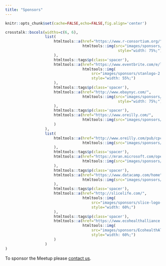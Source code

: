 ```yaml
---
title: "Sponsors"
---
```


```r
knitr::opts_chunk$set(cache=FALSE,echo=FALSE,fig.align='center')
```

```r
crosstalk::bscols(widths=c(6, 6),
                  list(
                      htmltools::a(href="https://www.r-consortium.org/",
                                   htmltools::img(src="images/sponsors/RConsortium-logo.png",
                                                   style="width: 75%;")
                      ),
                      htmltools::tags$p(class='spacer'),
                      htmltools::a(href="https://www.eventbrite.com/e/learn-bayes-mcmc-and-stan-2017-with-andrew-gelman-jonah-gabry-michael-betancourt-tickets-36284546054?discount=nyhackr",
                                   htmltools::img(
                                       src="images/sponsors/stanlogo-2.png",
                                       style="width: 55%;")
                      ),
                      htmltools::tags$p(class='spacer'),
                      htmltools::a(href="http://www.ebaynyc.com/",
                                   htmltools::img(src="images/sponsors/ebaynyc-web.png",
                                                   style="width: 75%;")
                      ),
                      htmltools::tags$p(class='spacer'),
                      htmltools::a(href="https://www.oreilly.com/",
                                   htmltools::img(src="images/sponsors/oreilly-logo.png")
                      )
                  ),
                  list(
                      htmltools::a(href="http://www.oreilly.com/pub/cpc/79528",
                                   htmltools::img(src="images/sponsors/JupyterCon.png")
                      ),
                      htmltools::tags$p(class='spacer'),
                      htmltools::a(href="https://mran.microsoft.com/open/",
                                   htmltools::img(src="images/sponsors/microsoft-logo.png")
                      ),
                      htmltools::tags$p(class='spacer'),
                      htmltools::a(href="https://www.datacamp.com/home",
                                   htmltools::img(src="images/sponsors/DataCampHorizontalFull.png")
                      ),
                      htmltools::tags$p(class='spacer'),
                      htmltools::a(href="http://slicelife.com/",
                                   htmltools::img(
                                       src="images/sponsors/slice-logo-primary-web-large.png",
                                       style="width: 60%;")
                      ),
                      htmltools::tags$p(class='spacer'),
                      htmltools::a(href="https://www.ecohealthalliance.org/",
                                   htmltools::img(
                                       src="images/sponsors/EcohealthAlliance-logo.png",
                                       style="width: 60%;")
                      )
                  )
)
```

<p class='spacer'></p>

To sponsor the Meetup please [contact us](contact.html).
